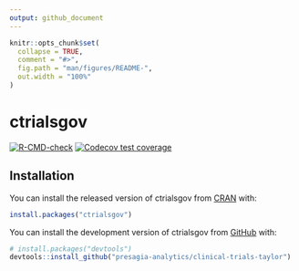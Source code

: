 ```yaml
---
output: github_document
---
```


<!-- README.md is generated from README.Rmd. Please edit that file -->

```r
knitr::opts_chunk$set(
  collapse = TRUE,
  comment = "#>",
  fig.path = "man/figures/README-",
  out.width = "100%"
)
```

# ctrialsgov

<!-- badges: start -->
[![R-CMD-check](https://github.com/presagia-analytics/ctrialsgov/workflows/R-CMD-check/badge.svg)](https://github.com/presagia-analytics/ctrialsgov/actions)
[![Codecov test coverage](https://codecov.io/gh/presagia-analytics/clinical-trials-taylor/branch/main/graph/badge.svg)](https://codecov.io/gh/presagia-analytics/ctrialsgov?branch=main)
<!-- badges: end -->

## Installation

You can install the released version of ctrialsgov from [CRAN](https://CRAN.R-project.org) with:

``` r
install.packages("ctrialsgov")
```

You can install the development version of ctrialsgov
from [GitHub](https://github.com/) with:

``` r
# install.packages("devtools")
devtools::install_github("presagia-analytics/clinical-trials-taylor")
```
